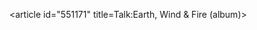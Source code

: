 <article id="551171" title=Talk:Earth, Wind & Fire (album)>
	<talkpage id="551171" title="Talk:Earth, Wind & Fire (album)">
{{WikiProject R&amp;B and Soul Music|class=Start|auto=Inherit|importance=}}
{{Album|class=start}}
	</talkpage>
</article>